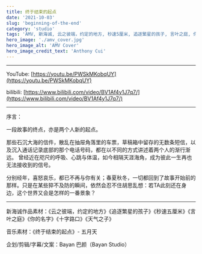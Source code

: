 ```yaml
---
title: 终于结束的起点
date: '2021-10-03'
slug: 'beginning-of-the-end'
category: 'studio'
tags: 'AMV, 新海诚, 云之彼端，约定的地方, 秒速5厘米, 追逐繁星的孩子, 言叶之庭, 你的名字。, 天气之子, 五月天'
hero_image: './amv_cover.jpg'
hero_image_alt: 'AMV Cover'
hero_image_credit_text: 'Anthony Cui'
---
```


---

YouTube: [https://youtu.be/PWSkMKobqUY](https://youtu.be/PWSkMKobqUY)

bilibili: [https://www.bilibili.com/video/BV1Af4y1J7q7/](https://www.bilibili.com/video/BV1Af4y1J7q7/)

---

序言：

一段故事的终点，亦是两个人新的起点。

那些石沉大海的信件，散乱在抽屉角落里的车票，草稿箱中留存的无数条短信，以及沉入通话记录底部的那个电话号码，都在以不同的方式讲述着两个人的渐行渐远。
曾经近在咫尺的呼吸、心跳与体温，如今相隔天涯海角，成为彼此一生再也无法接收到的信号。

分别经年，喜怒哀乐，都已不再与你有关；春夏秋冬，一切都回到了故事开始前的那样。只是在某些猝不及防的瞬间，依然会忍不住胡思乱想：若TA此刻还在身边，这个世界又会是怎样的一番景象？

---

新海诚作品素材：《云之彼端，约定的地方》《追逐繁星的孩子》《秒速五厘米》《言叶之庭》《你的名字》《十字路口》《天气之子》

音乐素材：《终于结束的起点》- 五月天

企划/剪辑/字幕/文案：Bayan 巴颜（Bayan Studio）